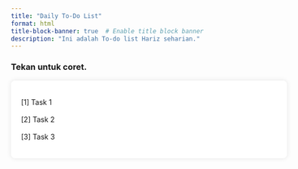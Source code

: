 ```yaml
---
title: "Daily To-Do List"
format: html
title-block-banner: true  # Enable title block banner
description: "Ini adalah To-do list Hariz seharian."
---
```

### Tekan untuk coret.

```{=html}
<style>
    .container {
        background-color: white;
        padding: 20px;
        border-radius: 8px;
        box-shadow: 0 0 10px rgba(0, 0, 0, 0.1);
        width: 100%;
    }

    ul {
        list-style-type: none;
        padding: 0;
    }

    li {
        display: flex;
        align-items: center;
    }

    .task {
        display: none;
    }

    .task-label {
        margin-right: 10px;
        cursor: pointer;
        transition: color 0.3s, text-decoration 0.3s;
    }

    .task:checked + .task-label {
        color: #999;
        text-decoration: line-through;
    }
</style>
```
::: container
<ul id="todo-list">

<li><input type="checkbox" class="task" id="task1"> <label for="task1" class="task-label">[1]    Task 1</label></li>
\
<li><input type="checkbox" class="task" id="task2"> <label for="task2" class="task-label">[2]    Task 2</label></li>
\
<li><input type="checkbox" class="task" id="task3"> <label for="task3" class="task-label">[3]    Task 3</label></li>

</ul>
:::

```{=html}
<script>
    document.addEventListener('DOMContentLoaded', () => {
        const tasks = document.querySelectorAll('.task');

        // Load saved tasks state from local storage
        tasks.forEach((task, index) => {
            const taskState = localStorage.getItem(`task${index}`);
            if (taskState === 'checked') {
                task.checked = true;
            }
        });

        // Add event listeners to update state on input change
        tasks.forEach((task, index) => {
            task.addEventListener('change', () => {
                localStorage.setItem(`task${index}`, task.checked ? 'checked' : 'unchecked');
            });
        });

        // Check if the date has changed
        const lastVisit = localStorage.getItem('lastVisit');
        const today = new Date().toDateString();

        if (lastVisit !== today) {
            // Reset all tasks
            tasks.forEach((task, index) => {
                task.checked = false;
                localStorage.setItem(`task${index}`, 'unchecked');
            });
            localStorage.setItem('lastVisit', today);
        }
    });
</script>
```
